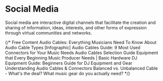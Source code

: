 # Social Media

Social media are interactive digital channels that facilitate the creation and sharing of information, ideas, interests, and other forms of expression through virtual communities and networks.

{/* <ResourceGroupTitle>Free Content</ResourceGroupTitle>
<BadgeLink colorScheme='yellow' badgeText='Read' href='https://blog.landr.com/audio-cable-types-guide-infographic/'>Audio Cables: Everything Musicians Need To Know About Audio Cable Types [Infographic]</BadgeLink>
<BadgeLink colorScheme='yellow' badgeText='Read' href='https://www.pianodreamers.com/audio-cables-guide/'>Audio Cables Guide: 9 Most Used Connectors for Your Music Needs</BadgeLink>
<BadgeLink colorScheme='yellow' badgeText='Read' href='https://www.globalspec.com/learnmore/electrical_electronic_components/wires_cables_accessories/audio_cables'>Audio Cables Selection Guide</BadgeLink>
<BadgeLink colorScheme='yellow' badgeText='Read' href='https://www.aimm.edu/blog/equipment-beginning-music-producer-needs'>Equipment that Every Beginning Music Producer Needs | Basic Hardware</BadgeLink>
<BadgeLink colorScheme='yellow' badgeText='Read' href='https://djingpro.com/beginners-guide-to-dj-equipment/'>DJ Equipment Guide: Beginners Guide for DJ Equipment and Gear</BadgeLink>
<BadgeLink badgeText='Watch' href='https://www.youtube.com/watch?v=dV8rpGUoxns'>Understanding Audio Cables & Connectors</BadgeLink>
<BadgeLink badgeText='Watch' href='https://www.youtube.com/watch?v=BQtMFsw_3Hg'>Balanced vs. Unbalanced Cable - What's the deal?</BadgeLink>
<BadgeLink badgeText='Watch' href='https://www.youtube.com/watch?v=2JBOgJ0lTJo'>What music gear do you actually need?</BadgeLink> */}
